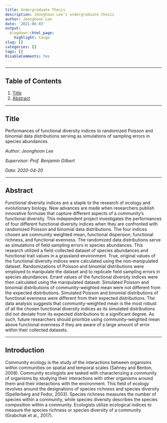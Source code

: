 ```yaml
---
title: Undergraduate Thesis
description: Jeonghoon Lee's undergraduate thesis
author: Jeonghoon Lee
date: '2021-06-03'
output:
  blogdown::html_page:
    highlight: tango
slug: []
categories: []
tags: []
DisableComments: Yes
---
```


---

## Table of Contents

1. [Title](#title)
2. [Abstract](#abstract)

---

## Title

Performances of functional diversity indices to randomized Poisson and binomial data distributions serving as simulations of sampling errors in species abundances

*Author: Jeonghoon Lee*

*Supervisor: Prof. Benjamin Gilbert*

*Date: 2020-04-20*

---

## Abstract

Functional diversity indices are a staple to the research of ecology and evolutionary biology. New advances are made when researchers publish innovative formulae that capture different aspects of a community’s functional diversity. This independent project investigates the performances of four different functional diversity indices when they are confronted with randomized Poisson and binomial data distributions. The four indices chosen are community weighted mean, functional dispersion, functional richness, and functional evenness. The randomized data distributions serve as simulations of field sampling errors in species abundances. This research utilized a field-collected dataset of species abundances and functional trait values in a grassland environment. True, original values of the functional diversity indices were calculated using the non-manipulated dataset. Randomizations of Poisson and binomial distributions were employed to manipulate the dataset and to replicate field sampling errors in species abundances. Errant values of the functional diversity indices were then calculated using the manipulated dataset. Simulated Poisson and binomial distributions of community-weighted mean were not different from the expected distributions. Simulated Poisson and binomial distributions of functional evenness were different from their expected distributions. The data analysis suggests that community-weighted mean is the most robust of all the chosen functional diversity indices as its simulated distributions did not deviate from its expected distributions to a significant degree. As such, future researchers should prioritize using community-weighted mean above functional evenness if they are aware of a large amount of error within their collected datasets.

---

## Introduction

Community ecology is the study of the interactions between organisms within
communities on spatial and temporal scales (Sahney and Benton, 2008). Community ecologists
are tasked with characterizing a community of organisms by studying their interactions with
other organisms around them and their interactions with the environment. This field of ecology
revolves around the designations of species richness and species diversity (Spellerberg and
Fedor, 2003). Species richness measures the number of species within a community, while
species diversity describes the species composition within a community. Ecologists utilize
ecological indices to measure the species richness or species diversity of a community (Grabchak
et al., 2017).